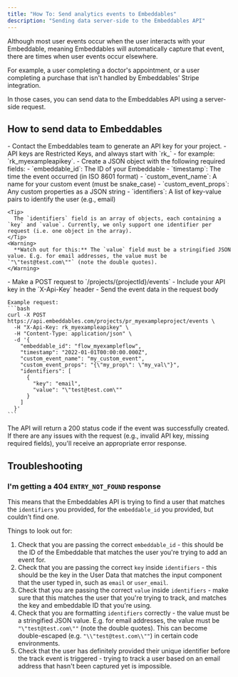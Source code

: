```yaml
---
title: "How To: Send analytics events to Embeddables"
description: "Sending data server-side to the Embeddables API"
---
```


Although most user events occur when the user interacts with your Embeddable, meaning Embeddables will automatically capture that event, there are times when user events occur elsewhere.

For example, a user completing a doctor's appointment, or a user completing a purchase that isn't handled by Embeddables' Stripe integration.

In those cases, you can send data to the Embeddables API using a server-side request.

## How to send data to Embeddables

<Steps>
  <Step title="Generate an Embeddables API key">
    - Contact the Embeddables team to generate an API key for your project.
    - API keys are Restricted Keys, and always start with `rk_` - for example: `rk_myexampleapikey`.
  </Step>

  <Step title="Prepare your event data">
    - Create a JSON object with the following required fields:
      - `embeddable_id`: The ID of your Embeddable
      - `timestamp`: The time the event occurred (in ISO 8601 format)
      - `custom_event_name`: A name for your custom event (must be snake_case)
      - `custom_event_props`: Any custom properties as a JSON string
      - `identifiers`: A list of key-value pairs to identify the user (e.g., email)

    <Tip>
      The `identifiers` field is an array of objects, each containing a `key` and `value`. Currently, we only support one identifier per request (i.e. one object in the array).
    </Tip>
    <Warning>
      **Watch out for this:** The `value` field must be a stringified JSON value. E.g. for email addresses, the value must be `"\"test@test.com\""` (note the double quotes).
    </Warning>

  </Step>

  <Step title="Send the event to the API">
    - Make a POST request to `/projects/{projectId}/events`
    - Include your API key in the `X-Api-Key` header
    - Send the event data in the request body

    Example request:
    ```bash
    curl -X POST https://api.embeddables.com/projects/pr_myexampleproject/events \
      -H "X-Api-Key: rk_myexampleapikey" \
      -H "Content-Type: application/json" \
      -d '{
        "embeddable_id": "flow_myexampleflow",
        "timestamp": "2022-01-01T00:00:00.000Z",
        "custom_event_name": "my_custom_event",
        "custom_event_props": "{\"my_prop\": \"my_val\"}",
        "identifiers": [
          {
            "key": "email",
            "value": "\"test@test.com\""
          }
        ]
      }'
    ```

  </Step>
</Steps>

<Note>
  The API will return a 200 status code if the event was successfully created.
  If there are any issues with the request (e.g., invalid API key, missing
  required fields), you'll receive an appropriate error response.
</Note>

## Troubleshooting

### I'm getting a 404 `ENTRY_NOT_FOUND` response

This means that the Embeddables API is trying to find a user that matches the `identifiers` you provided, for the `embeddable_id` you provided, but couldn't find one.

Things to look out for:

1. Check that you are passing the correct `embeddable_id` - this should be the ID of the Embeddable that matches the user you're trying to add an event for.
2. Check that you are passing the correct `key` inside `identifiers` - this should be the key in the User Data that matches the input component that the user typed in, such as `email` or `user_email`.
3. Check that you are passing the correct `value` inside `identifiers` - make sure that this matches the user that you're trying to track, and matches the key and embeddable ID that you're using.
4. Check that you are formatting `identifiers` correctly - the value must be a stringified JSON value. E.g. for email addresses, the value must be `"\"test@test.com\""` (note the double quotes). This can become double-escaped (e.g. `"\\"test@test.com\\""`) in certain code environments.
5. Check that the user has definitely provided their unique identifier before the track event is triggered - trying to track a user based on an email address that hasn't been captured yet is impossible.
